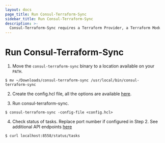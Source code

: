 ```yaml
---
layout: docs
page_title: Run Consul-Terraform-Sync
sidebar_title: Run Consul-Terraform-Sync
description: >-
  Consul-Terraform-Sync requires a Terraform Provider, a Terraform Module and a running Consul Cluster outside of the consul-terraform-sync daemon.
---
```


# Run Consul-Terraform-Sync

1. Move the `consul-terraform-sync` binary to a location available on your `PATH`.

```shell-session
$ mv ~/Downloads/consul-terraform-sync /usr/local/bin/consul-terraform-sync
```

2. Create the config.hcl file, all the options are available [here](/docs/nia/installation/configuration).

3. Run consul-terraform-sync.

```shell-session
$ consul-terraform-sync -config-file <config.hcl>
```

4. Check status of tasks. Replace port number if configured in Step 2. See additional API endpoints [here](/docs/nia/api)

```shell-session
$ curl localhost:8558/status/tasks
```
